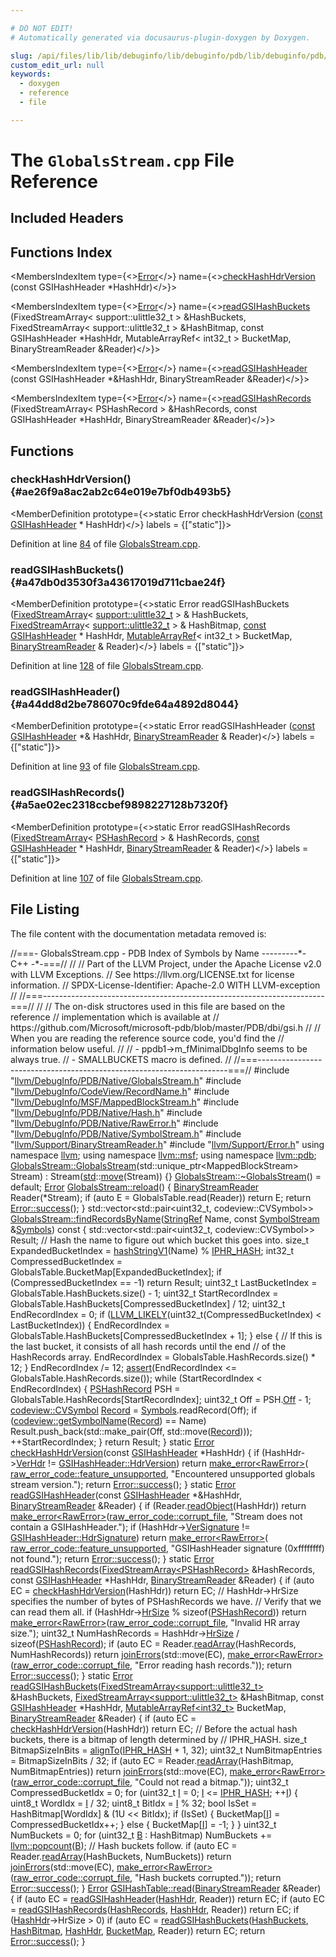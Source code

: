 ```yaml
---

# DO NOT EDIT!
# Automatically generated via docusaurus-plugin-doxygen by Doxygen.

slug: /api/files/lib/lib/debuginfo/lib/debuginfo/pdb/lib/debuginfo/pdb/native/globalsstream-cpp
custom_edit_url: null
keywords:
  - doxygen
  - reference
  - file

---
```





# The `GlobalsStream.cpp` File Reference

<DoxygenPage pluginConfig={pluginConfig}>



## Included Headers

<IncludesList>
<IncludesListItem
  filePath="llvm/DebugInfo/PDB/Native/GlobalsStream.h"
  permalink="/docs/api/files/include/include/llvm/include/llvm/debuginfo/include/llvm/debuginfo/pdb/include/llvm/debuginfo/pdb/native/globalsstream-h"
  isLocal="true" />
<IncludesListItem
  filePath="llvm/DebugInfo/CodeView/RecordName.h"
  permalink="/docs/api/files/include/include/llvm/include/llvm/debuginfo/include/llvm/debuginfo/codeview/recordname-h"
  isLocal="true" />
<IncludesListItem
  filePath="llvm/DebugInfo/MSF/MappedBlockStream.h"
  permalink="/docs/api/files/include/include/llvm/include/llvm/debuginfo/include/llvm/debuginfo/msf/mappedblockstream-h"
  isLocal="true" />
<IncludesListItem
  filePath="llvm/DebugInfo/PDB/Native/Hash.h"
  permalink="/docs/api/files/include/include/llvm/include/llvm/debuginfo/include/llvm/debuginfo/pdb/include/llvm/debuginfo/pdb/native/hash-h"
  isLocal="true" />
<IncludesListItem
  filePath="llvm/DebugInfo/PDB/Native/RawError.h"
  permalink="/docs/api/files/include/include/llvm/include/llvm/debuginfo/include/llvm/debuginfo/pdb/include/llvm/debuginfo/pdb/native/rawerror-h"
  isLocal="true" />
<IncludesListItem
  filePath="llvm/DebugInfo/PDB/Native/SymbolStream.h"
  permalink="/docs/api/files/include/include/llvm/include/llvm/debuginfo/include/llvm/debuginfo/pdb/include/llvm/debuginfo/pdb/native/symbolstream-h"
  isLocal="true" />
<IncludesListItem
  filePath="llvm/Support/BinaryStreamReader.h"
  permalink="/docs/api/files/include/include/llvm/include/llvm/support/binarystreamreader-h"
  isLocal="true" />
<IncludesListItem
  filePath="llvm/Support/Error.h"
  permalink="/docs/api/files/include/include/llvm/include/llvm/support/error-h"
  isLocal="true" />
</IncludesList>

## Functions Index

<MembersIndex>

<MembersIndexItem
  type={<><a href="/docs/api/classes/llvm/error">Error</a></>}
  name={<><a href="#ae26f9a8ac2ab2c64e019e7bf0db493b5">checkHashHdrVersion</a> (const GSIHashHeader &#42;HashHdr)</>}>
</MembersIndexItem>

<MembersIndexItem
  type={<><a href="/docs/api/classes/llvm/error">Error</a></>}
  name={<><a href="#a47db0d3530f3a43617019d711cbae24f">readGSIHashBuckets</a> (FixedStreamArray&lt; support::ulittle32&#95;t &gt; &amp;HashBuckets, FixedStreamArray&lt; support::ulittle32&#95;t &gt; &amp;HashBitmap, const GSIHashHeader &#42;HashHdr, MutableArrayRef&lt; int32&#95;t &gt; BucketMap, BinaryStreamReader &amp;Reader)</>}>
</MembersIndexItem>

<MembersIndexItem
  type={<><a href="/docs/api/classes/llvm/error">Error</a></>}
  name={<><a href="#a44dd8d2be786070c9fde64a4892d8044">readGSIHashHeader</a> (const GSIHashHeader &#42;&amp;HashHdr, BinaryStreamReader &amp;Reader)</>}>
</MembersIndexItem>

<MembersIndexItem
  type={<><a href="/docs/api/classes/llvm/error">Error</a></>}
  name={<><a href="#a5ae02ec2318ccbef9898227128b7320f">readGSIHashRecords</a> (FixedStreamArray&lt; PSHashRecord &gt; &amp;HashRecords, const GSIHashHeader &#42;HashHdr, BinaryStreamReader &amp;Reader)</>}>
</MembersIndexItem>

</MembersIndex>


<SectionDefinition>

## Functions

### checkHashHdrVersion() {#ae26f9a8ac2ab2c64e019e7bf0db493b5}

<MemberDefinition
  prototype={<>static Error checkHashHdrVersion (<a href="/docs/api/files/lib/lib/target/lib/target/aarch64/aarch64promoteconstant-cpp/#a90f8350fecae261c25be85d38b451bff">const</a> <a href="/docs/api/structs/llvm/pdb/gsihashheader">GSIHashHeader</a> &#42; HashHdr)</>}
  labels = {["static"]}>

Definition at line <a href="#l00084">84</a> of file <a href="/docs/api/files/lib/lib/debuginfo/lib/debuginfo/pdb/lib/debuginfo/pdb/native/globalsstream-cpp">GlobalsStream.cpp</a>.
</MemberDefinition>

### readGSIHashBuckets() {#a47db0d3530f3a43617019d711cbae24f}

<MemberDefinition
  prototype={<>static Error readGSIHashBuckets (<a href="/docs/api/classes/llvm/fixedstreamarray">FixedStreamArray</a>&lt; <a href="/docs/api/namespaces/llvm/support/#a206b37274fa3e908017da357d12724d1">support::ulittle32&#95;t</a> &gt; &amp; HashBuckets, <a href="/docs/api/classes/llvm/fixedstreamarray">FixedStreamArray</a>&lt; <a href="/docs/api/namespaces/llvm/support/#a206b37274fa3e908017da357d12724d1">support::ulittle32&#95;t</a> &gt; &amp; HashBitmap, <a href="/docs/api/files/lib/lib/target/lib/target/aarch64/aarch64promoteconstant-cpp/#a90f8350fecae261c25be85d38b451bff">const</a> <a href="/docs/api/structs/llvm/pdb/gsihashheader">GSIHashHeader</a> &#42; HashHdr, <a href="/docs/api/classes/llvm/mutablearrayref">MutableArrayRef</a>&lt; int32&#95;t &gt; BucketMap, <a href="/docs/api/classes/llvm/binarystreamreader">BinaryStreamReader</a> &amp; Reader)</>}
  labels = {["static"]}>

Definition at line <a href="#l00128">128</a> of file <a href="/docs/api/files/lib/lib/debuginfo/lib/debuginfo/pdb/lib/debuginfo/pdb/native/globalsstream-cpp">GlobalsStream.cpp</a>.
</MemberDefinition>

### readGSIHashHeader() {#a44dd8d2be786070c9fde64a4892d8044}

<MemberDefinition
  prototype={<>static Error readGSIHashHeader (<a href="/docs/api/files/lib/lib/target/lib/target/aarch64/aarch64promoteconstant-cpp/#a90f8350fecae261c25be85d38b451bff">const</a> <a href="/docs/api/structs/llvm/pdb/gsihashheader">GSIHashHeader</a> &#42;&amp; HashHdr, <a href="/docs/api/classes/llvm/binarystreamreader">BinaryStreamReader</a> &amp; Reader)</>}
  labels = {["static"]}>

Definition at line <a href="#l00093">93</a> of file <a href="/docs/api/files/lib/lib/debuginfo/lib/debuginfo/pdb/lib/debuginfo/pdb/native/globalsstream-cpp">GlobalsStream.cpp</a>.
</MemberDefinition>

### readGSIHashRecords() {#a5ae02ec2318ccbef9898227128b7320f}

<MemberDefinition
  prototype={<>static Error readGSIHashRecords (<a href="/docs/api/classes/llvm/fixedstreamarray">FixedStreamArray</a>&lt; <a href="/docs/api/structs/llvm/pdb/pshashrecord">PSHashRecord</a> &gt; &amp; HashRecords, <a href="/docs/api/files/lib/lib/target/lib/target/aarch64/aarch64promoteconstant-cpp/#a90f8350fecae261c25be85d38b451bff">const</a> <a href="/docs/api/structs/llvm/pdb/gsihashheader">GSIHashHeader</a> &#42; HashHdr, <a href="/docs/api/classes/llvm/binarystreamreader">BinaryStreamReader</a> &amp; Reader)</>}
  labels = {["static"]}>

Definition at line <a href="#l00107">107</a> of file <a href="/docs/api/files/lib/lib/debuginfo/lib/debuginfo/pdb/lib/debuginfo/pdb/native/globalsstream-cpp">GlobalsStream.cpp</a>.
</MemberDefinition>

</SectionDefinition>

## File Listing

The file content with the documentation metadata removed is:

<ProgramListing>

<Link id="l00001" /><CodeLine lineNumber="1"><span class="doxyHighlightComment">//===- GlobalsStream.cpp - PDB Index of Symbols by Name ---------&#42;- C++ -&#42;-===//</span></CodeLine>
<Link id="l00002" /><CodeLine lineNumber="2"><span class="doxyHighlightComment">//</span></CodeLine>
<Link id="l00003" /><CodeLine lineNumber="3"><span class="doxyHighlightComment">// Part of the LLVM Project, under the Apache License v2.0 with LLVM Exceptions.</span></CodeLine>
<Link id="l00004" /><CodeLine lineNumber="4"><span class="doxyHighlightComment">// See https://llvm.org/LICENSE.txt for license information.</span></CodeLine>
<Link id="l00005" /><CodeLine lineNumber="5"><span class="doxyHighlightComment">// SPDX-License-Identifier: Apache-2.0 WITH LLVM-exception</span></CodeLine>
<Link id="l00006" /><CodeLine lineNumber="6"><span class="doxyHighlightComment">//</span></CodeLine>
<Link id="l00007" /><CodeLine lineNumber="7"><span class="doxyHighlightComment">//===----------------------------------------------------------------------===//</span></CodeLine>
<Link id="l00008" /><CodeLine lineNumber="8"><span class="doxyHighlightComment">//</span></CodeLine>
<Link id="l00009" /><CodeLine lineNumber="9"><span class="doxyHighlightComment">// The on-disk structores used in this file are based on the reference</span></CodeLine>
<Link id="l00010" /><CodeLine lineNumber="10"><span class="doxyHighlightComment">// implementation which is available at</span></CodeLine>
<Link id="l00011" /><CodeLine lineNumber="11"><span class="doxyHighlightComment">// https://github.com/Microsoft/microsoft-pdb/blob/master/PDB/dbi/gsi.h</span></CodeLine>
<Link id="l00012" /><CodeLine lineNumber="12"><span class="doxyHighlightComment">//</span></CodeLine>
<Link id="l00013" /><CodeLine lineNumber="13"><span class="doxyHighlightComment">// When you are reading the reference source code, you&#39;d find the</span></CodeLine>
<Link id="l00014" /><CodeLine lineNumber="14"><span class="doxyHighlightComment">// information below useful.</span></CodeLine>
<Link id="l00015" /><CodeLine lineNumber="15"><span class="doxyHighlightComment">//</span></CodeLine>
<Link id="l00016" /><CodeLine lineNumber="16"><span class="doxyHighlightComment">//  - ppdb1-&gt;m&#95;fMinimalDbgInfo seems to be always true.</span></CodeLine>
<Link id="l00017" /><CodeLine lineNumber="17"><span class="doxyHighlightComment">//  - SMALLBUCKETS macro is defined.</span></CodeLine>
<Link id="l00018" /><CodeLine lineNumber="18"><span class="doxyHighlightComment">//</span></CodeLine>
<Link id="l00019" /><CodeLine lineNumber="19"><span class="doxyHighlightComment">//===----------------------------------------------------------------------===//</span></CodeLine>
<Link id="l00020" /><CodeLine lineNumber="20"></CodeLine>
<Link id="l00021" /><CodeLine lineNumber="21"><span class="doxyHighlightPreprocessor">#include &quot;<a href="/docs/api/files/include/include/llvm/include/llvm/debuginfo/include/llvm/debuginfo/pdb/include/llvm/debuginfo/pdb/native/globalsstream-h">llvm/DebugInfo/PDB/Native/GlobalsStream.h</a>&quot;</span></CodeLine>
<Link id="l00022" /><CodeLine lineNumber="22"></CodeLine>
<Link id="l00023" /><CodeLine lineNumber="23"><span class="doxyHighlightPreprocessor">#include &quot;<a href="/docs/api/files/include/include/llvm/include/llvm/debuginfo/include/llvm/debuginfo/codeview/recordname-h">llvm/DebugInfo/CodeView/RecordName.h</a>&quot;</span></CodeLine>
<Link id="l00024" /><CodeLine lineNumber="24"><span class="doxyHighlightPreprocessor">#include &quot;<a href="/docs/api/files/include/include/llvm/include/llvm/debuginfo/include/llvm/debuginfo/msf/mappedblockstream-h">llvm/DebugInfo/MSF/MappedBlockStream.h</a>&quot;</span></CodeLine>
<Link id="l00025" /><CodeLine lineNumber="25"><span class="doxyHighlightPreprocessor">#include &quot;<a href="/docs/api/files/include/include/llvm/include/llvm/debuginfo/include/llvm/debuginfo/pdb/include/llvm/debuginfo/pdb/native/hash-h">llvm/DebugInfo/PDB/Native/Hash.h</a>&quot;</span></CodeLine>
<Link id="l00026" /><CodeLine lineNumber="26"><span class="doxyHighlightPreprocessor">#include &quot;<a href="/docs/api/files/include/include/llvm/include/llvm/debuginfo/include/llvm/debuginfo/pdb/include/llvm/debuginfo/pdb/native/rawerror-h">llvm/DebugInfo/PDB/Native/RawError.h</a>&quot;</span></CodeLine>
<Link id="l00027" /><CodeLine lineNumber="27"><span class="doxyHighlightPreprocessor">#include &quot;<a href="/docs/api/files/include/include/llvm/include/llvm/debuginfo/include/llvm/debuginfo/pdb/include/llvm/debuginfo/pdb/native/symbolstream-h">llvm/DebugInfo/PDB/Native/SymbolStream.h</a>&quot;</span></CodeLine>
<Link id="l00028" /><CodeLine lineNumber="28"><span class="doxyHighlightPreprocessor">#include &quot;<a href="/docs/api/files/include/include/llvm/include/llvm/support/binarystreamreader-h">llvm/Support/BinaryStreamReader.h</a>&quot;</span></CodeLine>
<Link id="l00029" /><CodeLine lineNumber="29"><span class="doxyHighlightPreprocessor">#include &quot;<a href="/docs/api/files/include/include/llvm/include/llvm/support/error-h">llvm/Support/Error.h</a>&quot;</span></CodeLine>
<Link id="l00030" /><CodeLine lineNumber="30"></CodeLine>
<Link id="l00031" /><CodeLine lineNumber="31"><span class="doxyHighlightKeyword">using namespace </span><span class="doxyHighlight"><a href="/docs/api/namespaces/llvm">llvm</a>;</span></CodeLine>
<Link id="l00032" /><CodeLine lineNumber="32"><span class="doxyHighlightKeyword">using namespace </span><span class="doxyHighlight"><a href="/docs/api/namespaces/llvm/msf">llvm::msf</a>;</span></CodeLine>
<Link id="l00033" /><CodeLine lineNumber="33"><span class="doxyHighlightKeyword">using namespace </span><span class="doxyHighlight"><a href="/docs/api/namespaces/llvm/pdb">llvm::pdb</a>;</span></CodeLine>
<Link id="l00034" /><CodeLine lineNumber="34"></CodeLine>
<Link id="l00035" /><CodeLine lineNumber="35" lineLink="/docs/api/classes/llvm/pdb/globalsstream/#a48cb8fcc46a86cf6310f69a071c521ee"><span class="doxyHighlight"><a href="/docs/api/classes/llvm/pdb/globalsstream/#a48cb8fcc46a86cf6310f69a071c521ee">GlobalsStream::GlobalsStream</a>(std::unique&#95;ptr&lt;MappedBlockStream&gt; Stream)</span></CodeLine>
<Link id="l00036" /><CodeLine lineNumber="36"><span class="doxyHighlight">    : Stream(<a href="/docs/api/namespaces/std">std</a>::<a href="/docs/api/namespaces/llvm/#abfc9c7ecf70f66901e439f7c04ef3dbb">move</a>(Stream)) &#123;&#125;</span></CodeLine>
<Link id="l00037" /><CodeLine lineNumber="37"></CodeLine>
<Link id="l00038" /><CodeLine lineNumber="38"><span class="doxyHighlight"><a href="/docs/api/classes/llvm/pdb/globalsstream/#a4300b862d6e8d3780f24119a5a4aeb50">GlobalsStream::~GlobalsStream</a>() = </span><span class="doxyHighlightKeywordFlow">default</span><span class="doxyHighlight">;</span></CodeLine>
<Link id="l00039" /><CodeLine lineNumber="39"></CodeLine>
<Link id="l00040" /><CodeLine lineNumber="40" lineLink="/docs/api/classes/llvm/pdb/globalsstream/#a0b71210178832a9abc5e334d0e27f655"><span class="doxyHighlight"><a href="/docs/api/classes/llvm/error">Error</a> <a href="/docs/api/classes/llvm/pdb/globalsstream/#a0b71210178832a9abc5e334d0e27f655">GlobalsStream::reload</a>() &#123;</span></CodeLine>
<Link id="l00041" /><CodeLine lineNumber="41"><span class="doxyHighlight">  <a href="/docs/api/classes/llvm/binarystreamreader">BinaryStreamReader</a> Reader(&#42;Stream);</span></CodeLine>
<Link id="l00042" /><CodeLine lineNumber="42"><span class="doxyHighlight">  </span><span class="doxyHighlightKeywordFlow">if</span><span class="doxyHighlight"> (</span><span class="doxyHighlightKeyword">auto</span><span class="doxyHighlight"> E = GlobalsTable.read(Reader))</span></CodeLine>
<Link id="l00043" /><CodeLine lineNumber="43"><span class="doxyHighlight">    </span><span class="doxyHighlightKeywordFlow">return</span><span class="doxyHighlight"> E;</span></CodeLine>
<Link id="l00044" /><CodeLine lineNumber="44"><span class="doxyHighlight">  </span><span class="doxyHighlightKeywordFlow">return</span><span class="doxyHighlight"> <a href="/docs/api/classes/llvm/error/#a4dfd0813c3d0e0a30439b5a3e9196b59">Error::success</a>();</span></CodeLine>
<Link id="l00045" /><CodeLine lineNumber="45"><span class="doxyHighlight">&#125;</span></CodeLine>
<Link id="l00046" /><CodeLine lineNumber="46"></CodeLine>
<Link id="l00047" /><CodeLine lineNumber="47"><span class="doxyHighlight">std::vector&lt;std::pair&lt;uint32&#95;t, codeview::CVSymbol&gt;&gt;</span></CodeLine>
<Link id="l00048" /><CodeLine lineNumber="48" lineLink="/docs/api/classes/llvm/pdb/globalsstream/#a281ab4dd4b03840bd4217ce9aa1241cd"><span class="doxyHighlight"><a href="/docs/api/classes/llvm/pdb/globalsstream/#a281ab4dd4b03840bd4217ce9aa1241cd">GlobalsStream::findRecordsByName</a>(<a href="/docs/api/classes/llvm/stringref">StringRef</a> Name,</span></CodeLine>
<Link id="l00049" /><CodeLine lineNumber="49"><span class="doxyHighlight">                                 </span><span class="doxyHighlightKeyword">const</span><span class="doxyHighlight"> <a href="/docs/api/classes/llvm/pdb/symbolstream">SymbolStream</a> &amp;<a href="/docs/api/namespaces/llvm/pdb/#a2632601eef2a7254d0d50e82ba2ab620a5214a8a633c296d1d9d504fc54556692">Symbols</a>)</span><span class="doxyHighlightKeyword"> const </span><span class="doxyHighlight">&#123;</span></CodeLine>
<Link id="l00050" /><CodeLine lineNumber="50"><span class="doxyHighlight">  std::vector&lt;std::pair&lt;uint32&#95;t, codeview::CVSymbol&gt;&gt; Result;</span></CodeLine>
<Link id="l00051" /><CodeLine lineNumber="51"></CodeLine>
<Link id="l00052" /><CodeLine lineNumber="52"><span class="doxyHighlight">  </span><span class="doxyHighlightComment">// Hash the name to figure out which bucket this goes into.</span></CodeLine>
<Link id="l00053" /><CodeLine lineNumber="53"><span class="doxyHighlight">  </span><span class="doxyHighlightKeywordType">size&#95;t</span><span class="doxyHighlight"> ExpandedBucketIndex = <a href="/docs/api/namespaces/llvm/pdb/#a1737ab2b5a4c39b8eb3fcbd2e47abb65">hashStringV1</a>(Name) % <a href="/docs/api/namespaces/llvm/pdb/#af346f133e1c69ecb36169234b44253fca4e013a87e7ede585d1aa379f94c585e4">IPHR&#95;HASH</a>;</span></CodeLine>
<Link id="l00054" /><CodeLine lineNumber="54"><span class="doxyHighlight">  int32&#95;t CompressedBucketIndex = GlobalsTable.BucketMap&#91;ExpandedBucketIndex&#93;;</span></CodeLine>
<Link id="l00055" /><CodeLine lineNumber="55"><span class="doxyHighlight">  </span><span class="doxyHighlightKeywordFlow">if</span><span class="doxyHighlight"> (CompressedBucketIndex == -1)</span></CodeLine>
<Link id="l00056" /><CodeLine lineNumber="56"><span class="doxyHighlight">    </span><span class="doxyHighlightKeywordFlow">return</span><span class="doxyHighlight"> Result;</span></CodeLine>
<Link id="l00057" /><CodeLine lineNumber="57"></CodeLine>
<Link id="l00058" /><CodeLine lineNumber="58"><span class="doxyHighlight">  uint32&#95;t LastBucketIndex = GlobalsTable.HashBuckets.size() - 1;</span></CodeLine>
<Link id="l00059" /><CodeLine lineNumber="59"><span class="doxyHighlight">  uint32&#95;t StartRecordIndex =</span></CodeLine>
<Link id="l00060" /><CodeLine lineNumber="60"><span class="doxyHighlight">      GlobalsTable.HashBuckets&#91;CompressedBucketIndex&#93; / 12;</span></CodeLine>
<Link id="l00061" /><CodeLine lineNumber="61"><span class="doxyHighlight">  uint32&#95;t EndRecordIndex = 0;</span></CodeLine>
<Link id="l00062" /><CodeLine lineNumber="62"><span class="doxyHighlight">  </span><span class="doxyHighlightKeywordFlow">if</span><span class="doxyHighlight"> (<a href="/docs/api/files/include/include/llvm/include/llvm/support/compiler-h/#ae5b35beb6f127e5f47269e9124b886fb">LLVM&#95;LIKELY</a>(uint32&#95;t(CompressedBucketIndex) &lt; LastBucketIndex)) &#123;</span></CodeLine>
<Link id="l00063" /><CodeLine lineNumber="63"><span class="doxyHighlight">    EndRecordIndex = GlobalsTable.HashBuckets&#91;CompressedBucketIndex + 1&#93;;</span></CodeLine>
<Link id="l00064" /><CodeLine lineNumber="64"><span class="doxyHighlight">  &#125; </span><span class="doxyHighlightKeywordFlow">else</span><span class="doxyHighlight"> &#123;</span></CodeLine>
<Link id="l00065" /><CodeLine lineNumber="65"><span class="doxyHighlight">    </span><span class="doxyHighlightComment">// If this is the last bucket, it consists of all hash records until the end</span></CodeLine>
<Link id="l00066" /><CodeLine lineNumber="66"><span class="doxyHighlight">    </span><span class="doxyHighlightComment">// of the HashRecords array.</span></CodeLine>
<Link id="l00067" /><CodeLine lineNumber="67"><span class="doxyHighlight">    EndRecordIndex = GlobalsTable.HashRecords.size() &#42; 12;</span></CodeLine>
<Link id="l00068" /><CodeLine lineNumber="68"><span class="doxyHighlight">  &#125;</span></CodeLine>
<Link id="l00069" /><CodeLine lineNumber="69"></CodeLine>
<Link id="l00070" /><CodeLine lineNumber="70"><span class="doxyHighlight">  EndRecordIndex /= 12;</span></CodeLine>
<Link id="l00071" /><CodeLine lineNumber="71"></CodeLine>
<Link id="l00072" /><CodeLine lineNumber="72"><span class="doxyHighlight">  <a href="/docs/api/files/lib/lib/target/lib/target/amdgpu/silowercontrolflow-cpp/#a4868c5d81c5ccc98c47aeab6244346a0">assert</a>(EndRecordIndex &lt;= GlobalsTable.HashRecords.size());</span></CodeLine>
<Link id="l00073" /><CodeLine lineNumber="73"><span class="doxyHighlight">  </span><span class="doxyHighlightKeywordFlow">while</span><span class="doxyHighlight"> (StartRecordIndex &lt; EndRecordIndex) &#123;</span></CodeLine>
<Link id="l00074" /><CodeLine lineNumber="74"><span class="doxyHighlight">    <a href="/docs/api/structs/llvm/pdb/pshashrecord">PSHashRecord</a> PSH = GlobalsTable.HashRecords&#91;StartRecordIndex&#93;;</span></CodeLine>
<Link id="l00075" /><CodeLine lineNumber="75"><span class="doxyHighlight">    uint32&#95;t Off = PSH.<a href="/docs/api/structs/llvm/pdb/pshashrecord/#a1a9c346b88309967c62a46b8afb1d036">Off</a> - 1;</span></CodeLine>
<Link id="l00076" /><CodeLine lineNumber="76"><span class="doxyHighlight">    <a href="/docs/api/namespaces/llvm/codeview/#a5cc6234b75e6212142e2a91d34af146f">codeview::CVSymbol</a> <a href="/docs/api/classes/llvm/record">Record</a> = <a href="/docs/api/namespaces/llvm/pdb/#a2632601eef2a7254d0d50e82ba2ab620a5214a8a633c296d1d9d504fc54556692">Symbols</a>.readRecord(Off);</span></CodeLine>
<Link id="l00077" /><CodeLine lineNumber="77"><span class="doxyHighlight">    </span><span class="doxyHighlightKeywordFlow">if</span><span class="doxyHighlight"> (<a href="/docs/api/namespaces/llvm/codeview/#ad540067d5e143dbc9d0a957b4b28968f">codeview::getSymbolName</a>(<a href="/docs/api/classes/llvm/record">Record</a>) == Name)</span></CodeLine>
<Link id="l00078" /><CodeLine lineNumber="78"><span class="doxyHighlight">      Result.push&#95;back(std::make&#95;pair(Off, std::move(<a href="/docs/api/classes/llvm/record">Record</a>)));</span></CodeLine>
<Link id="l00079" /><CodeLine lineNumber="79"><span class="doxyHighlight">    ++StartRecordIndex;</span></CodeLine>
<Link id="l00080" /><CodeLine lineNumber="80"><span class="doxyHighlight">  &#125;</span></CodeLine>
<Link id="l00081" /><CodeLine lineNumber="81"><span class="doxyHighlight">  </span><span class="doxyHighlightKeywordFlow">return</span><span class="doxyHighlight"> Result;</span></CodeLine>
<Link id="l00082" /><CodeLine lineNumber="82"><span class="doxyHighlight">&#125;</span></CodeLine>
<Link id="l00083" /><CodeLine lineNumber="83"></CodeLine>
<Link id="l00084" /><CodeLine lineNumber="84" lineLink="#ae26f9a8ac2ab2c64e019e7bf0db493b5"><span class="doxyHighlightKeyword">static</span><span class="doxyHighlight"> <a href="/docs/api/classes/llvm/error">Error</a> <a href="#ae26f9a8ac2ab2c64e019e7bf0db493b5">checkHashHdrVersion</a>(</span><span class="doxyHighlightKeyword">const</span><span class="doxyHighlight"> <a href="/docs/api/structs/llvm/pdb/gsihashheader">GSIHashHeader</a> &#42;HashHdr) &#123;</span></CodeLine>
<Link id="l00085" /><CodeLine lineNumber="85"><span class="doxyHighlight">  </span><span class="doxyHighlightKeywordFlow">if</span><span class="doxyHighlight"> (HashHdr-&gt;<a href="/docs/api/structs/llvm/pdb/gsihashheader/#a5068406156b60a331475b1d5a4012f4f">VerHdr</a> != <a href="/docs/api/structs/llvm/pdb/gsihashheader/#a46c480d4163ea0c89a09f792e867d559af581ed2fa0c60c96b890935a05c449d5">GSIHashHeader::HdrVersion</a>)</span></CodeLine>
<Link id="l00086" /><CodeLine lineNumber="86"><span class="doxyHighlight">    </span><span class="doxyHighlightKeywordFlow">return</span><span class="doxyHighlight"> <a href="/docs/api/namespaces/llvm/#a9999bd897fc8a1648bd69b36fee2d357">make&#95;error&lt;RawError&gt;</a>(</span></CodeLine>
<Link id="l00087" /><CodeLine lineNumber="87"><span class="doxyHighlight">        <a href="/docs/api/namespaces/llvm/pdb/#a573bcbbea76b4d72b33de1e392cc14aea42ca91a8fe91a5b02e36a30dd17355e7">raw&#95;error&#95;code::feature&#95;unsupported</a>,</span></CodeLine>
<Link id="l00088" /><CodeLine lineNumber="88"><span class="doxyHighlight">        </span><span class="doxyHighlightStringLiteral">&quot;Encountered unsupported globals stream version.&quot;</span><span class="doxyHighlight">);</span></CodeLine>
<Link id="l00089" /><CodeLine lineNumber="89"></CodeLine>
<Link id="l00090" /><CodeLine lineNumber="90"><span class="doxyHighlight">  </span><span class="doxyHighlightKeywordFlow">return</span><span class="doxyHighlight"> <a href="/docs/api/classes/llvm/error/#a4dfd0813c3d0e0a30439b5a3e9196b59">Error::success</a>();</span></CodeLine>
<Link id="l00091" /><CodeLine lineNumber="91"><span class="doxyHighlight">&#125;</span></CodeLine>
<Link id="l00092" /><CodeLine lineNumber="92"></CodeLine>
<Link id="l00093" /><CodeLine lineNumber="93" lineLink="#a44dd8d2be786070c9fde64a4892d8044"><span class="doxyHighlightKeyword">static</span><span class="doxyHighlight"> <a href="/docs/api/classes/llvm/error">Error</a> <a href="#a44dd8d2be786070c9fde64a4892d8044">readGSIHashHeader</a>(</span><span class="doxyHighlightKeyword">const</span><span class="doxyHighlight"> <a href="/docs/api/structs/llvm/pdb/gsihashheader">GSIHashHeader</a> &#42;&amp;HashHdr,</span></CodeLine>
<Link id="l00094" /><CodeLine lineNumber="94"><span class="doxyHighlight">                               <a href="/docs/api/classes/llvm/binarystreamreader">BinaryStreamReader</a> &amp;Reader) &#123;</span></CodeLine>
<Link id="l00095" /><CodeLine lineNumber="95"><span class="doxyHighlight">  </span><span class="doxyHighlightKeywordFlow">if</span><span class="doxyHighlight"> (Reader.<a href="/docs/api/classes/llvm/binarystreamreader/#a07e25e055f92f545f94821c4a3cbded8">readObject</a>(HashHdr))</span></CodeLine>
<Link id="l00096" /><CodeLine lineNumber="96"><span class="doxyHighlight">    </span><span class="doxyHighlightKeywordFlow">return</span><span class="doxyHighlight"> <a href="/docs/api/namespaces/llvm/#a9999bd897fc8a1648bd69b36fee2d357">make&#95;error&lt;RawError&gt;</a>(<a href="/docs/api/namespaces/llvm/pdb/#a573bcbbea76b4d72b33de1e392cc14aea8c4fdeb9f0256322a364cd1347a6ffd6">raw&#95;error&#95;code::corrupt&#95;file</a>,</span></CodeLine>
<Link id="l00097" /><CodeLine lineNumber="97"><span class="doxyHighlight">                                </span><span class="doxyHighlightStringLiteral">&quot;Stream does not contain a GSIHashHeader.&quot;</span><span class="doxyHighlight">);</span></CodeLine>
<Link id="l00098" /><CodeLine lineNumber="98"></CodeLine>
<Link id="l00099" /><CodeLine lineNumber="99"><span class="doxyHighlight">  </span><span class="doxyHighlightKeywordFlow">if</span><span class="doxyHighlight"> (HashHdr-&gt;<a href="/docs/api/structs/llvm/pdb/gsihashheader/#ac3288bfddef866e63f6b390101300549">VerSignature</a> != <a href="/docs/api/structs/llvm/pdb/gsihashheader/#a46c480d4163ea0c89a09f792e867d559a636be85e1db4ab81d984aa4bac24f009">GSIHashHeader::HdrSignature</a>)</span></CodeLine>
<Link id="l00100" /><CodeLine lineNumber="100"><span class="doxyHighlight">    </span><span class="doxyHighlightKeywordFlow">return</span><span class="doxyHighlight"> <a href="/docs/api/namespaces/llvm/#a9999bd897fc8a1648bd69b36fee2d357">make&#95;error&lt;RawError&gt;</a>(</span></CodeLine>
<Link id="l00101" /><CodeLine lineNumber="101"><span class="doxyHighlight">        <a href="/docs/api/namespaces/llvm/pdb/#a573bcbbea76b4d72b33de1e392cc14aea42ca91a8fe91a5b02e36a30dd17355e7">raw&#95;error&#95;code::feature&#95;unsupported</a>,</span></CodeLine>
<Link id="l00102" /><CodeLine lineNumber="102"><span class="doxyHighlight">        </span><span class="doxyHighlightStringLiteral">&quot;GSIHashHeader signature (0xffffffff) not found.&quot;</span><span class="doxyHighlight">);</span></CodeLine>
<Link id="l00103" /><CodeLine lineNumber="103"></CodeLine>
<Link id="l00104" /><CodeLine lineNumber="104"><span class="doxyHighlight">  </span><span class="doxyHighlightKeywordFlow">return</span><span class="doxyHighlight"> <a href="/docs/api/classes/llvm/error/#a4dfd0813c3d0e0a30439b5a3e9196b59">Error::success</a>();</span></CodeLine>
<Link id="l00105" /><CodeLine lineNumber="105"><span class="doxyHighlight">&#125;</span></CodeLine>
<Link id="l00106" /><CodeLine lineNumber="106"></CodeLine>
<Link id="l00107" /><CodeLine lineNumber="107" lineLink="#a5ae02ec2318ccbef9898227128b7320f"><span class="doxyHighlightKeyword">static</span><span class="doxyHighlight"> <a href="/docs/api/classes/llvm/error">Error</a> <a href="#a5ae02ec2318ccbef9898227128b7320f">readGSIHashRecords</a>(<a href="/docs/api/classes/llvm/fixedstreamarray">FixedStreamArray&lt;PSHashRecord&gt;</a> &amp;HashRecords,</span></CodeLine>
<Link id="l00108" /><CodeLine lineNumber="108"><span class="doxyHighlight">                                </span><span class="doxyHighlightKeyword">const</span><span class="doxyHighlight"> <a href="/docs/api/structs/llvm/pdb/gsihashheader">GSIHashHeader</a> &#42;HashHdr,</span></CodeLine>
<Link id="l00109" /><CodeLine lineNumber="109"><span class="doxyHighlight">                                <a href="/docs/api/classes/llvm/binarystreamreader">BinaryStreamReader</a> &amp;Reader) &#123;</span></CodeLine>
<Link id="l00110" /><CodeLine lineNumber="110"><span class="doxyHighlight">  </span><span class="doxyHighlightKeywordFlow">if</span><span class="doxyHighlight"> (</span><span class="doxyHighlightKeyword">auto</span><span class="doxyHighlight"> EC = <a href="#ae26f9a8ac2ab2c64e019e7bf0db493b5">checkHashHdrVersion</a>(HashHdr))</span></CodeLine>
<Link id="l00111" /><CodeLine lineNumber="111"><span class="doxyHighlight">    </span><span class="doxyHighlightKeywordFlow">return</span><span class="doxyHighlight"> EC;</span></CodeLine>
<Link id="l00112" /><CodeLine lineNumber="112"></CodeLine>
<Link id="l00113" /><CodeLine lineNumber="113"><span class="doxyHighlight">  </span><span class="doxyHighlightComment">// HashHdr-&gt;HrSize specifies the number of bytes of PSHashRecords we have.</span></CodeLine>
<Link id="l00114" /><CodeLine lineNumber="114"><span class="doxyHighlight">  </span><span class="doxyHighlightComment">// Verify that we can read them all.</span></CodeLine>
<Link id="l00115" /><CodeLine lineNumber="115"><span class="doxyHighlight">  </span><span class="doxyHighlightKeywordFlow">if</span><span class="doxyHighlight"> (HashHdr-&gt;<a href="/docs/api/structs/llvm/pdb/gsihashheader/#a04150dd8ba73429cf2e876406174fd1b">HrSize</a> % </span><span class="doxyHighlightKeyword">sizeof</span><span class="doxyHighlight">(<a href="/docs/api/structs/llvm/pdb/pshashrecord">PSHashRecord</a>))</span></CodeLine>
<Link id="l00116" /><CodeLine lineNumber="116"><span class="doxyHighlight">    </span><span class="doxyHighlightKeywordFlow">return</span><span class="doxyHighlight"> <a href="/docs/api/namespaces/llvm/#a9999bd897fc8a1648bd69b36fee2d357">make&#95;error&lt;RawError&gt;</a>(<a href="/docs/api/namespaces/llvm/pdb/#a573bcbbea76b4d72b33de1e392cc14aea8c4fdeb9f0256322a364cd1347a6ffd6">raw&#95;error&#95;code::corrupt&#95;file</a>,</span></CodeLine>
<Link id="l00117" /><CodeLine lineNumber="117"><span class="doxyHighlight">                                </span><span class="doxyHighlightStringLiteral">&quot;Invalid HR array size.&quot;</span><span class="doxyHighlight">);</span></CodeLine>
<Link id="l00118" /><CodeLine lineNumber="118"><span class="doxyHighlight">  uint32&#95;t NumHashRecords = HashHdr-&gt;<a href="/docs/api/structs/llvm/pdb/gsihashheader/#a04150dd8ba73429cf2e876406174fd1b">HrSize</a> / </span><span class="doxyHighlightKeyword">sizeof</span><span class="doxyHighlight">(<a href="/docs/api/structs/llvm/pdb/pshashrecord">PSHashRecord</a>);</span></CodeLine>
<Link id="l00119" /><CodeLine lineNumber="119"><span class="doxyHighlight">  </span><span class="doxyHighlightKeywordFlow">if</span><span class="doxyHighlight"> (</span><span class="doxyHighlightKeyword">auto</span><span class="doxyHighlight"> EC = Reader.<a href="/docs/api/classes/llvm/binarystreamreader/#ab88a8b3835c1028f8fd6c2b23f396d30">readArray</a>(HashRecords, NumHashRecords))</span></CodeLine>
<Link id="l00120" /><CodeLine lineNumber="120"><span class="doxyHighlight">    </span><span class="doxyHighlightKeywordFlow">return</span><span class="doxyHighlight"> <a href="/docs/api/namespaces/llvm/#a71210b99d2ef87236d8505c1771a7ab1">joinErrors</a>(std::move(EC),</span></CodeLine>
<Link id="l00121" /><CodeLine lineNumber="121"><span class="doxyHighlight">                      <a href="/docs/api/namespaces/llvm/#a9999bd897fc8a1648bd69b36fee2d357">make&#95;error&lt;RawError&gt;</a>(<a href="/docs/api/namespaces/llvm/pdb/#a573bcbbea76b4d72b33de1e392cc14aea8c4fdeb9f0256322a364cd1347a6ffd6">raw&#95;error&#95;code::corrupt&#95;file</a>,</span></CodeLine>
<Link id="l00122" /><CodeLine lineNumber="122"><span class="doxyHighlight">                                           </span><span class="doxyHighlightStringLiteral">&quot;Error reading hash records.&quot;</span><span class="doxyHighlight">));</span></CodeLine>
<Link id="l00123" /><CodeLine lineNumber="123"></CodeLine>
<Link id="l00124" /><CodeLine lineNumber="124"><span class="doxyHighlight">  </span><span class="doxyHighlightKeywordFlow">return</span><span class="doxyHighlight"> <a href="/docs/api/classes/llvm/error/#a4dfd0813c3d0e0a30439b5a3e9196b59">Error::success</a>();</span></CodeLine>
<Link id="l00125" /><CodeLine lineNumber="125"><span class="doxyHighlight">&#125;</span></CodeLine>
<Link id="l00126" /><CodeLine lineNumber="126"></CodeLine>
<Link id="l00127" /><CodeLine lineNumber="127"><span class="doxyHighlightKeyword">static</span><span class="doxyHighlight"> <a href="/docs/api/namespaces/llvm/#ac226f3d2b9ca090171a8e0a8cb92c343a902b0d55fddef6f8d651fe1035b7d4bd">Error</a></span></CodeLine>
<Link id="l00128" /><CodeLine lineNumber="128" lineLink="#a47db0d3530f3a43617019d711cbae24f"><span class="doxyHighlight"><a href="#a47db0d3530f3a43617019d711cbae24f">readGSIHashBuckets</a>(<a href="/docs/api/classes/llvm/fixedstreamarray">FixedStreamArray&lt;support::ulittle32&#95;t&gt;</a> &amp;HashBuckets,</span></CodeLine>
<Link id="l00129" /><CodeLine lineNumber="129"><span class="doxyHighlight">                   <a href="/docs/api/classes/llvm/fixedstreamarray">FixedStreamArray&lt;support::ulittle32&#95;t&gt;</a> &amp;HashBitmap,</span></CodeLine>
<Link id="l00130" /><CodeLine lineNumber="130"><span class="doxyHighlight">                   </span><span class="doxyHighlightKeyword">const</span><span class="doxyHighlight"> <a href="/docs/api/structs/llvm/pdb/gsihashheader">GSIHashHeader</a> &#42;HashHdr,</span></CodeLine>
<Link id="l00131" /><CodeLine lineNumber="131"><span class="doxyHighlight">                   <a href="/docs/api/classes/llvm/mutablearrayref">MutableArrayRef&lt;int32&#95;t&gt;</a> BucketMap,</span></CodeLine>
<Link id="l00132" /><CodeLine lineNumber="132"><span class="doxyHighlight">                   <a href="/docs/api/classes/llvm/binarystreamreader">BinaryStreamReader</a> &amp;Reader) &#123;</span></CodeLine>
<Link id="l00133" /><CodeLine lineNumber="133"><span class="doxyHighlight">  </span><span class="doxyHighlightKeywordFlow">if</span><span class="doxyHighlight"> (</span><span class="doxyHighlightKeyword">auto</span><span class="doxyHighlight"> EC = <a href="#ae26f9a8ac2ab2c64e019e7bf0db493b5">checkHashHdrVersion</a>(HashHdr))</span></CodeLine>
<Link id="l00134" /><CodeLine lineNumber="134"><span class="doxyHighlight">    </span><span class="doxyHighlightKeywordFlow">return</span><span class="doxyHighlight"> EC;</span></CodeLine>
<Link id="l00135" /><CodeLine lineNumber="135"></CodeLine>
<Link id="l00136" /><CodeLine lineNumber="136"><span class="doxyHighlight">  </span><span class="doxyHighlightComment">// Before the actual hash buckets, there is a bitmap of length determined by</span></CodeLine>
<Link id="l00137" /><CodeLine lineNumber="137"><span class="doxyHighlight">  </span><span class="doxyHighlightComment">// IPHR&#95;HASH.</span></CodeLine>
<Link id="l00138" /><CodeLine lineNumber="138"><span class="doxyHighlight">  </span><span class="doxyHighlightKeywordType">size&#95;t</span><span class="doxyHighlight"> BitmapSizeInBits = <a href="/docs/api/namespaces/llvm/#ab102f0f12dd38aeea5906b1d80c792ff">alignTo</a>(<a href="/docs/api/namespaces/llvm/pdb/#af346f133e1c69ecb36169234b44253fca4e013a87e7ede585d1aa379f94c585e4">IPHR&#95;HASH</a> + 1, 32);</span></CodeLine>
<Link id="l00139" /><CodeLine lineNumber="139"><span class="doxyHighlight">  uint32&#95;t NumBitmapEntries = BitmapSizeInBits / 32;</span></CodeLine>
<Link id="l00140" /><CodeLine lineNumber="140"><span class="doxyHighlight">  </span><span class="doxyHighlightKeywordFlow">if</span><span class="doxyHighlight"> (</span><span class="doxyHighlightKeyword">auto</span><span class="doxyHighlight"> EC = Reader.<a href="/docs/api/classes/llvm/binarystreamreader/#ab88a8b3835c1028f8fd6c2b23f396d30">readArray</a>(HashBitmap, NumBitmapEntries))</span></CodeLine>
<Link id="l00141" /><CodeLine lineNumber="141"><span class="doxyHighlight">    </span><span class="doxyHighlightKeywordFlow">return</span><span class="doxyHighlight"> <a href="/docs/api/namespaces/llvm/#a71210b99d2ef87236d8505c1771a7ab1">joinErrors</a>(std::move(EC),</span></CodeLine>
<Link id="l00142" /><CodeLine lineNumber="142"><span class="doxyHighlight">                      <a href="/docs/api/namespaces/llvm/#a9999bd897fc8a1648bd69b36fee2d357">make&#95;error&lt;RawError&gt;</a>(<a href="/docs/api/namespaces/llvm/pdb/#a573bcbbea76b4d72b33de1e392cc14aea8c4fdeb9f0256322a364cd1347a6ffd6">raw&#95;error&#95;code::corrupt&#95;file</a>,</span></CodeLine>
<Link id="l00143" /><CodeLine lineNumber="143"><span class="doxyHighlight">                                           </span><span class="doxyHighlightStringLiteral">&quot;Could not read a bitmap.&quot;</span><span class="doxyHighlight">));</span></CodeLine>
<Link id="l00144" /><CodeLine lineNumber="144"><span class="doxyHighlight">  uint32&#95;t CompressedBucketIdx = 0;</span></CodeLine>
<Link id="l00145" /><CodeLine lineNumber="145"><span class="doxyHighlight">  </span><span class="doxyHighlightKeywordFlow">for</span><span class="doxyHighlight"> (uint32&#95;t <a href="/docs/api/files/lib/lib/support/md5-cpp/#ac0eafdc9ee161b71e7af98af736952fd">I</a> = 0; <a href="/docs/api/files/lib/lib/support/md5-cpp/#ac0eafdc9ee161b71e7af98af736952fd">I</a> &lt;= <a href="/docs/api/namespaces/llvm/pdb/#af346f133e1c69ecb36169234b44253fca4e013a87e7ede585d1aa379f94c585e4">IPHR&#95;HASH</a>; ++<a href="/docs/api/files/lib/lib/support/md5-cpp/#ac0eafdc9ee161b71e7af98af736952fd">I</a>) &#123;</span></CodeLine>
<Link id="l00146" /><CodeLine lineNumber="146"><span class="doxyHighlight">    uint8&#95;t WordIdx = <a href="/docs/api/files/lib/lib/support/md5-cpp/#ac0eafdc9ee161b71e7af98af736952fd">I</a> / 32;</span></CodeLine>
<Link id="l00147" /><CodeLine lineNumber="147"><span class="doxyHighlight">    uint8&#95;t BitIdx = <a href="/docs/api/files/lib/lib/support/md5-cpp/#ac0eafdc9ee161b71e7af98af736952fd">I</a> % 32;</span></CodeLine>
<Link id="l00148" /><CodeLine lineNumber="148"><span class="doxyHighlight">    </span><span class="doxyHighlightKeywordType">bool</span><span class="doxyHighlight"> IsSet = HashBitmap&#91;WordIdx&#93; &amp; (1U &lt;&lt; BitIdx);</span></CodeLine>
<Link id="l00149" /><CodeLine lineNumber="149"><span class="doxyHighlight">    </span><span class="doxyHighlightKeywordFlow">if</span><span class="doxyHighlight"> (IsSet) &#123;</span></CodeLine>
<Link id="l00150" /><CodeLine lineNumber="150"><span class="doxyHighlight">      BucketMap&#91;<a href="/docs/api/files/lib/lib/support/md5-cpp/#ac0eafdc9ee161b71e7af98af736952fd">I</a>&#93; = CompressedBucketIdx++;</span></CodeLine>
<Link id="l00151" /><CodeLine lineNumber="151"><span class="doxyHighlight">    &#125; </span><span class="doxyHighlightKeywordFlow">else</span><span class="doxyHighlight"> &#123;</span></CodeLine>
<Link id="l00152" /><CodeLine lineNumber="152"><span class="doxyHighlight">      BucketMap&#91;<a href="/docs/api/files/lib/lib/support/md5-cpp/#ac0eafdc9ee161b71e7af98af736952fd">I</a>&#93; = -1;</span></CodeLine>
<Link id="l00153" /><CodeLine lineNumber="153"><span class="doxyHighlight">    &#125;</span></CodeLine>
<Link id="l00154" /><CodeLine lineNumber="154"><span class="doxyHighlight">  &#125;</span></CodeLine>
<Link id="l00155" /><CodeLine lineNumber="155"></CodeLine>
<Link id="l00156" /><CodeLine lineNumber="156"><span class="doxyHighlight">  uint32&#95;t NumBuckets = 0;</span></CodeLine>
<Link id="l00157" /><CodeLine lineNumber="157"><span class="doxyHighlight">  </span><span class="doxyHighlightKeywordFlow">for</span><span class="doxyHighlight"> (uint32&#95;t <a href="/docs/api/files/lib/lib/ir/builtingcs-cpp/#ae76959fe811ba090de4cba69ac00f1da">B</a> : HashBitmap)</span></CodeLine>
<Link id="l00158" /><CodeLine lineNumber="158"><span class="doxyHighlight">    NumBuckets += <a href="/docs/api/namespaces/llvm/#a0eea77e7bfa82e0219d2ec7b4efbc94f">llvm::popcount</a>(<a href="/docs/api/files/lib/lib/ir/builtingcs-cpp/#ae76959fe811ba090de4cba69ac00f1da">B</a>);</span></CodeLine>
<Link id="l00159" /><CodeLine lineNumber="159"></CodeLine>
<Link id="l00160" /><CodeLine lineNumber="160"><span class="doxyHighlight">  </span><span class="doxyHighlightComment">// Hash buckets follow.</span></CodeLine>
<Link id="l00161" /><CodeLine lineNumber="161"><span class="doxyHighlight">  </span><span class="doxyHighlightKeywordFlow">if</span><span class="doxyHighlight"> (</span><span class="doxyHighlightKeyword">auto</span><span class="doxyHighlight"> EC = Reader.<a href="/docs/api/classes/llvm/binarystreamreader/#ab88a8b3835c1028f8fd6c2b23f396d30">readArray</a>(HashBuckets, NumBuckets))</span></CodeLine>
<Link id="l00162" /><CodeLine lineNumber="162"><span class="doxyHighlight">    </span><span class="doxyHighlightKeywordFlow">return</span><span class="doxyHighlight"> <a href="/docs/api/namespaces/llvm/#a71210b99d2ef87236d8505c1771a7ab1">joinErrors</a>(std::move(EC),</span></CodeLine>
<Link id="l00163" /><CodeLine lineNumber="163"><span class="doxyHighlight">                      <a href="/docs/api/namespaces/llvm/#a9999bd897fc8a1648bd69b36fee2d357">make&#95;error&lt;RawError&gt;</a>(<a href="/docs/api/namespaces/llvm/pdb/#a573bcbbea76b4d72b33de1e392cc14aea8c4fdeb9f0256322a364cd1347a6ffd6">raw&#95;error&#95;code::corrupt&#95;file</a>,</span></CodeLine>
<Link id="l00164" /><CodeLine lineNumber="164"><span class="doxyHighlight">                                           </span><span class="doxyHighlightStringLiteral">&quot;Hash buckets corrupted.&quot;</span><span class="doxyHighlight">));</span></CodeLine>
<Link id="l00165" /><CodeLine lineNumber="165"></CodeLine>
<Link id="l00166" /><CodeLine lineNumber="166"><span class="doxyHighlight">  </span><span class="doxyHighlightKeywordFlow">return</span><span class="doxyHighlight"> <a href="/docs/api/classes/llvm/error/#a4dfd0813c3d0e0a30439b5a3e9196b59">Error::success</a>();</span></CodeLine>
<Link id="l00167" /><CodeLine lineNumber="167"><span class="doxyHighlight">&#125;</span></CodeLine>
<Link id="l00168" /><CodeLine lineNumber="168"></CodeLine>
<Link id="l00169" /><CodeLine lineNumber="169" lineLink="/docs/api/classes/llvm/pdb/gsihashtable/#a1c16e5706517a32b6050effc1cd6a7c6"><span class="doxyHighlight"><a href="/docs/api/classes/llvm/error">Error</a> <a href="/docs/api/classes/llvm/pdb/gsihashtable/#a1c16e5706517a32b6050effc1cd6a7c6">GSIHashTable::read</a>(<a href="/docs/api/classes/llvm/binarystreamreader">BinaryStreamReader</a> &amp;Reader) &#123;</span></CodeLine>
<Link id="l00170" /><CodeLine lineNumber="170"><span class="doxyHighlight">  </span><span class="doxyHighlightKeywordFlow">if</span><span class="doxyHighlight"> (</span><span class="doxyHighlightKeyword">auto</span><span class="doxyHighlight"> EC = <a href="#a44dd8d2be786070c9fde64a4892d8044">readGSIHashHeader</a>(<a href="/docs/api/classes/llvm/pdb/gsihashtable/#a14bf1334c8b6973b2c4dae47878f7b28">HashHdr</a>, Reader))</span></CodeLine>
<Link id="l00171" /><CodeLine lineNumber="171"><span class="doxyHighlight">    </span><span class="doxyHighlightKeywordFlow">return</span><span class="doxyHighlight"> EC;</span></CodeLine>
<Link id="l00172" /><CodeLine lineNumber="172"><span class="doxyHighlight">  </span><span class="doxyHighlightKeywordFlow">if</span><span class="doxyHighlight"> (</span><span class="doxyHighlightKeyword">auto</span><span class="doxyHighlight"> EC = <a href="#a5ae02ec2318ccbef9898227128b7320f">readGSIHashRecords</a>(<a href="/docs/api/classes/llvm/pdb/gsihashtable/#af2cc607471bf2a0974cc66f6c69ae330">HashRecords</a>, <a href="/docs/api/classes/llvm/pdb/gsihashtable/#a14bf1334c8b6973b2c4dae47878f7b28">HashHdr</a>, Reader))</span></CodeLine>
<Link id="l00173" /><CodeLine lineNumber="173"><span class="doxyHighlight">    </span><span class="doxyHighlightKeywordFlow">return</span><span class="doxyHighlight"> EC;</span></CodeLine>
<Link id="l00174" /><CodeLine lineNumber="174"><span class="doxyHighlight">  </span><span class="doxyHighlightKeywordFlow">if</span><span class="doxyHighlight"> (<a href="/docs/api/classes/llvm/pdb/gsihashtable/#a14bf1334c8b6973b2c4dae47878f7b28">HashHdr</a>-&gt;HrSize &gt; 0)</span></CodeLine>
<Link id="l00175" /><CodeLine lineNumber="175"><span class="doxyHighlight">    </span><span class="doxyHighlightKeywordFlow">if</span><span class="doxyHighlight"> (</span><span class="doxyHighlightKeyword">auto</span><span class="doxyHighlight"> EC = <a href="#a47db0d3530f3a43617019d711cbae24f">readGSIHashBuckets</a>(<a href="/docs/api/classes/llvm/pdb/gsihashtable/#a31fbdd144275728c043df0953a8ae4a3">HashBuckets</a>, <a href="/docs/api/classes/llvm/pdb/gsihashtable/#a53cf7c9e12a11534af19c93f9310146f">HashBitmap</a>, <a href="/docs/api/classes/llvm/pdb/gsihashtable/#a14bf1334c8b6973b2c4dae47878f7b28">HashHdr</a>,</span></CodeLine>
<Link id="l00176" /><CodeLine lineNumber="176"><span class="doxyHighlight">                                     <a href="/docs/api/classes/llvm/pdb/gsihashtable/#a303e48b9a7471a93d1969af93dd27f2a">BucketMap</a>, Reader))</span></CodeLine>
<Link id="l00177" /><CodeLine lineNumber="177"><span class="doxyHighlight">      </span><span class="doxyHighlightKeywordFlow">return</span><span class="doxyHighlight"> EC;</span></CodeLine>
<Link id="l00178" /><CodeLine lineNumber="178"><span class="doxyHighlight">  </span><span class="doxyHighlightKeywordFlow">return</span><span class="doxyHighlight"> <a href="/docs/api/classes/llvm/error/#a4dfd0813c3d0e0a30439b5a3e9196b59">Error::success</a>();</span></CodeLine>
<Link id="l00179" /><CodeLine lineNumber="179"><span class="doxyHighlight">&#125;</span></CodeLine>

</ProgramListing>


</DoxygenPage>
